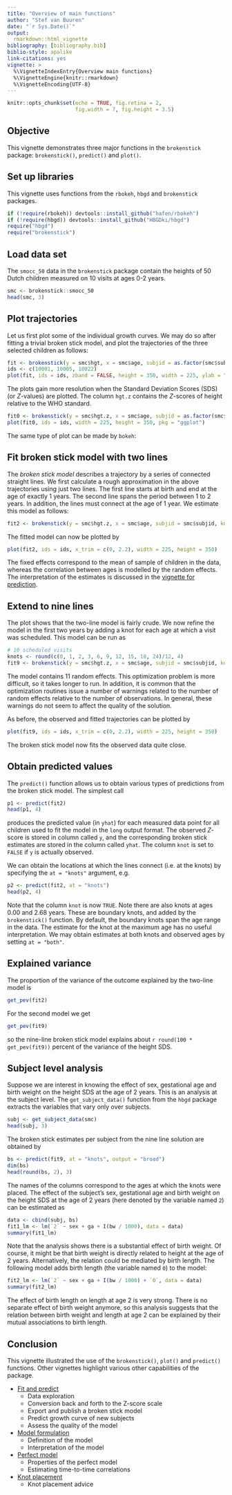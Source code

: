 ```yaml
---
title: "Overview of main functions"
author: "Stef van Buuren"
date: "`r Sys.Date()`"
output: 
  rmarkdown::html_vignette
bibliography: [bibliography.bib]
biblio-style: apalike
link-citations: yes
vignette: >
  %\VignetteIndexEntry{Overview main functions}
  %\VignetteEngine{knitr::rmarkdown}
  %\VignetteEncoding{UTF-8}
---
```



```r
knitr::opts_chunk$set(echo = TRUE, fig.retina = 2, 
                      fig.width = 7, fig.height = 3.5)
```

## Objective

This vignette demonstrates three major functions in the `brokenstick` package: `brokenstick()`, `predict()` and `plot()`.

## Set up libraries

This vignette uses functions from the `rbokeh`, `hbgd` and `brokenstick` packages. 

```r
if (!require(rbokeh)) devtools::install_github("hafen/rbokeh")
if (!require(hbgd)) devtools::install_github("HBGDki/hbgd")
require("hbgd")
require("brokenstick")
```


## Load data set

The `smocc_50` data in the `brokenstick` package contain the heights of 50 Dutch children measured on 10 visits at ages 0-2 years.

```r
smc <- brokenstick::smocc_50
head(smc, 3)
```


## Plot trajectories

Let us first plot some of the individual growth curves. We may do so after fitting a trivial broken stick model, and plot the trajectories of the three selected children as follows: 

```r
fit <- brokenstick(y = smc$hgt, x = smc$age, subjid = as.factor(smc$subjid))
ids <- c(10001, 10005, 10022)
plot(fit, ids = ids, zband = FALSE, height = 350, width = 225, ylab = "Length (cm)", pkg = "ggplot")
```

The plots gain more resolution when the Standard Deviation Scores (SDS) (or $Z$-values) are plotted. The column `hgt.z` contains the $Z$-scores of height relative to the WHO standard.

```r
fit0 <- brokenstick(y = smc$hgt.z, x = smc$age, subjid = as.factor(smc$subjid))
plot(fit0, ids = ids, width = 225, height = 350, pkg = "ggplot")
```

The same type of plot can be made by `bokeh`:

## Fit broken stick model with two lines

The *broken stick model* describes a trajectory by a series of connected straight lines. We first calculate a rough approximation in the above trajectories using just two lines. The first line starts at birth and end at the age of exactly 1 years. The second line spans the period between 1 to 2 years. In addition, the lines must connect at the age of 1 year. We estimate this model as follows:

```r
fit2 <- brokenstick(y = smc$hgt.z, x = smc$age, subjid = smc$subjid, knots = 1:2)
```

The fitted model can now be plotted by 

```r
plot(fit2, ids = ids, x_trim = c(0, 2.2), width = 225, height = 350)
```


The fixed effects correspond to the mean of sample of children in the data, whereas the correlation between ages is modelled by the random effects. The interpretation of the estimates is discussed in the [vignette for prediction](prediction.html).

## Extend to nine lines

The plot shows that the two-line model is fairly crude. We now refine the model in the first two years by adding a knot for each age at which a visit was scheduled. This model can be run as

```r
# 10 scheduled visits
knots <- round(c(0, 1, 2, 3, 6, 9, 12, 15, 18, 24)/12, 4)
fit9 <- brokenstick(y = smc$hgt.z, x = smc$age, subjid = smc$subjid, knots = knots)
```

The model contains 11 random effects. This optimization problem is more difficult, so it takes longer to run. In addition, it is common that the optimization routines issue a number of warnings related to the number of random effects relative to the number of observations. In general, these warnings do not seem to affect the quality of the solution.

As before, the observed and fitted trajectories can be plotted by

```r
plot(fit9, ids = ids, x_trim = c(0, 2.2), width = 225, height = 350)
```

The broken stick model now fits the observed data quite close.

## Obtain predicted values

The `predict()` function allows us to obtain various types of predictions from the broken stick model. The simplest call

```r
p1 <- predict(fit2)
head(p1, 4)
```

produces the predicted value (in `yhat`) for each measured data point for all children used to fit the model in the `long` output format. The observed $Z$-score is stored in column called `y`, and the corresponding broken stick estimates are stored in the column called `yhat`. The column `knot` is set to `FALSE` if `y` is actually observed. 

We can obtain the locations at which the lines connect (i.e. at the knots) by specifying the `at = "knots"` argument, e.g.

```r
p2 <- predict(fit2, at = "knots")
head(p2, 4)
```

Note that the column `knot` is now `TRUE`. Note there are also knots at ages 0.00 and 2.68 years. These are boundary knots, and added by the `brokenstick()` function. By default, the boundary knots span the age range in the data. The estimate for the knot at the maximum age has no useful interpretation. We may obtain estimates at both knots and observed ages by setting `at = "both"`. 

## Explained variance

The proportion of the variance of the outcome explained by the two-line model is

```r
get_pev(fit2)
```

For the second model we get

```r
get_pev(fit9)
```

so the nine-line broken stick model explains about `r round(100 * get_pev(fit9))` percent of the variance of the height SDS.


## Subject level analysis

Suppose we are interest in knowing the effect of sex, gestational age and birth weight on the height SDS at the age of 2 years. This is an analysis at the subject level. The `get_subject_data()` function from the `hbgd` package extracts the variables that vary only over subjects.

```r
subj <- get_subject_data(smc)
head(subj, 3)
```

The broken stick estimates per subject from the nine line solution are obtained by

```r
bs <- predict(fit9, at = "knots", output = "broad")
dim(bs)
head(round(bs, 2), 3)
```

The names of the columns correspond to the ages at which the knots were placed. The effect of the subject's sex, gestational age and birth weight on the height SDS at the age of 2 years (here denoted by the variable named `2`) can be estimated as 

```r
data <- cbind(subj, bs)
fit1_lm <- lm(`2` ~ sex + ga + I(bw / 1000), data = data)
summary(fit1_lm)
```

Note that the analysis shows there is a substantial effect of birth weight. Of course, it might be that birth weight is directly related to height at the age of 2 years. Alternatively, the relation could be mediated by birth length. The following model adds birth length (the variable named `0`) to the model: 

```r
fit2_lm <- lm(`2` ~ sex + ga + I(bw / 1000) + `0`, data = data)
summary(fit2_lm)
```

The effect of birth length on length at age 2 is very strong. There is no separate effect of birth weight anymore, so this analysis suggests that the relation between birth weight and length at age 2 can be explained by their mutual associations to birth length.

## Conclusion

This vignette illustrated the use of the `brokenstick()`, `plot()` and `predict()` functions. Other vignettes highlight various other capabilities of the package. 

* [Fit and predict](prediction.html)
    + Data exploration
    + Conversion back and forth to the Z-score scale
    + Export and publish a broken stick model
    + Predict growth curve of new subjects
    + Assess the quality of the model
 
 
* [Model formulation](model.html)
    + Definition of the model
    + Interpretation of the model


* [Perfect model](perfectmodel.html)
    + Properties of the perfect model
    + Estimating time-to-time correlations

* [Knot placement](knotplacement.html)
    + Knot placement advice
